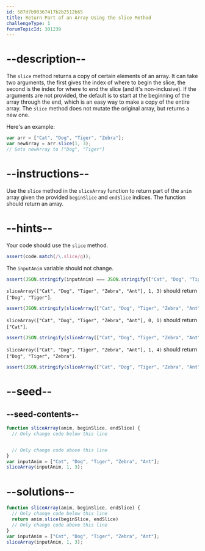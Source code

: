 ```yaml
---
id: 587d7b90367417b2b2512b65
title: Return Part of an Array Using the slice Method
challengeType: 1
forumTopicId: 301239
---
```


# --description--

The `slice` method returns a copy of certain elements of an array. It can take two arguments, the first gives the index of where to begin the slice, the second is the index for where to end the slice (and it's non-inclusive). If the arguments are not provided, the default is to start at the beginning of the array through the end, which is an easy way to make a copy of the entire array. The `slice` method does not mutate the original array, but returns a new one.

Here's an example:

```js
var arr = ["Cat", "Dog", "Tiger", "Zebra"];
var newArray = arr.slice(1, 3);
// Sets newArray to ["Dog", "Tiger"]
```

# --instructions--

Use the `slice` method in the `sliceArray` function to return part of the `anim` array given the provided `beginSlice` and `endSlice` indices. The function should return an array.

# --hints--

Your code should use the `slice` method.

```js
assert(code.match(/\.slice/g));
```

The `inputAnim` variable should not change.

```js
assert(JSON.stringify(inputAnim) === JSON.stringify(["Cat", "Dog", "Tiger", "Zebra", "Ant"]));
```

`sliceArray(["Cat", "Dog", "Tiger", "Zebra", "Ant"], 1, 3)` should return `["Dog", "Tiger"]`.

```js
assert(JSON.stringify(sliceArray(["Cat", "Dog", "Tiger", "Zebra", "Ant"], 1, 3)) === JSON.stringify(["Dog", "Tiger"]));
```

`sliceArray(["Cat", "Dog", "Tiger", "Zebra", "Ant"], 0, 1)` should return `["Cat"]`.

```js
assert(JSON.stringify(sliceArray(["Cat", "Dog", "Tiger", "Zebra", "Ant"], 0, 1)) === JSON.stringify(["Cat"]));
```

`sliceArray(["Cat", "Dog", "Tiger", "Zebra", "Ant"], 1, 4)` should return `["Dog", "Tiger", "Zebra"]`.

```js
assert(JSON.stringify(sliceArray(["Cat", "Dog", "Tiger", "Zebra", "Ant"], 1, 4)) === JSON.stringify(["Dog", "Tiger", "Zebra"]));
```

# --seed--

## --seed-contents--

```js
function sliceArray(anim, beginSlice, endSlice) {
  // Only change code below this line


  // Only change code above this line
}
var inputAnim = ["Cat", "Dog", "Tiger", "Zebra", "Ant"];
sliceArray(inputAnim, 1, 3);
```

# --solutions--

```js
function sliceArray(anim, beginSlice, endSlice) {
  // Only change code below this line
  return anim.slice(beginSlice, endSlice)
  // Only change code above this line
}
var inputAnim = ["Cat", "Dog", "Tiger", "Zebra", "Ant"];
sliceArray(inputAnim, 1, 3);
```
